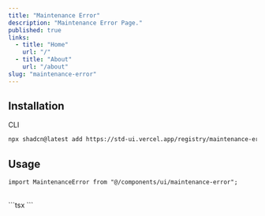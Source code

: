 ```yaml
---
title: "Maintenance Error"
description: "Maintenance Error Page."
published: true
links:
  - title: "Home"
    url: "/"
  - title: "About"
    url: "/about"
slug: "maintenance-error"
---
```


## Installation

<ComponentPreview name="maintenance-error" />

<Tabs defaultValue="cli">

<TabsList>
  <TabsTrigger value="cli">CLI</TabsTrigger>
</TabsList>

<TabsContent value="cli">

```bash
npx shadcn@latest add https://std-ui.vercel.app/registry/maintenance-error
```

</TabsContent>

</Tabs>

## Usage

```tsx
import MaintenanceError from "@/components/ui/maintenance-error";
```

<br />
```tsx
<MaintenanceError/>
```
